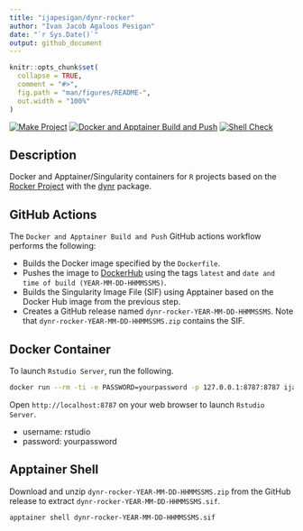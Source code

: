 ```yaml
---
title: "ijapesigan/dynr-rocker"
author: "Ivan Jacob Agaloos Pesigan"
date: "`r Sys.Date()`"
output: github_document
---
```


<!-- README.md is generated from .setup/readme/README.Rmd. Please edit that file -->

```r
knitr::opts_chunk$set(
  collapse = TRUE,
  comment = "#>",
  fig.path = "man/figures/README-",
  out.width = "100%"
)
```

<!-- badges: start -->
[![Make Project](https://github.com/ijapesigan/docker-dynr-rocker/actions/workflows/make.yml/badge.svg)](https://github.com/ijapesigan/docker-dynr-rocker/actions/workflows/make.yml)
[![Docker and Apptainer Build and Push](https://github.com/ijapesigan/docker-dynr-rocker/actions/workflows/docker-apptainer-build-push.yml/badge.svg)](https://github.com/ijapesigan/docker-dynr-rocker/actions/workflows/docker-apptainer-build-push.yml)
[![Shell Check](https://github.com/ijapesigan/docker-dynr-rocker/actions/workflows/shellcheck.yml/badge.svg)](https://github.com/ijapesigan/docker-dynr-rocker/actions/workflows/shellcheck.yml)
<!-- badges: end -->

## Description

Docker and Apptainer/Singularity containers for `R` projects based on the [Rocker Project](https://rocker-project.org/)
with the [dynr](https://github.com/mhunter1/dynr) package.

## GitHub Actions

The `Docker and Apptainer Build and Push` GitHub actions workflow performs the following:

- Builds the Docker image specified by the `Dockerfile`.
- Pushes the image to [DockerHub](https://hub.docker.com/repository/docker/ijapesigan/dynr-rocker/general) using the tags `latest` and `date and time of build (YEAR-MM-DD-HHMMSSMS)`.
- Builds the Singularity Image File (SIF) using Apptainer based on the Docker Hub image from the previous step.
- Creates a GitHub release named `dynr-rocker-YEAR-MM-DD-HHMMSSMS`. Note that `dynr-rocker-YEAR-MM-DD-HHMMSSMS.zip` contains the SIF. 

## Docker Container

To launch `Rstudio Server`, run the following.

```bash
docker run --rm -ti -e PASSWORD=yourpassword -p 127.0.0.1:8787:8787 ijapesigan/dynr-rocker
```

Open `http://localhost:8787` on your web browser to launch `Rstudio Server`.

- username: rstudio
- password: yourpassword

## Apptainer Shell

Download and unzip `dynr-rocker-YEAR-MM-DD-HHMMSSMS.zip` from the GitHub release to extract `dynr-rocker-YEAR-MM-DD-HHMMSSMS.sif`.

```bash
apptainer shell dynr-rocker-YEAR-MM-DD-HHMMSSMS.sif
```
